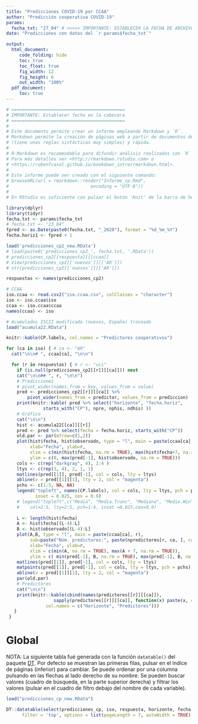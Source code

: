 ```yaml
---
title: "Predicciones COVID-19 por CCAA"
author: "Predicción cooperativa COVID-19"
params: 
  fecha_txt: "27_04" # <<<<< IMPORTANTE: ESTABLECER LA FECHA DE ARCHIVOS (ACUMULA2.RDATA ACTUALIZADO?)<<<<<
date: "Predicciones con datos del `r params$fecha_txt`"

output:
  html_document:
     code_folding: hide
     toc: true
     toc_float: true
     fig_width: 12
     fig_height: 6  
     out_width: "100%"    
  pdf_document: 
     toc: true
---
```



```r
# ===========================================
# IMPORTANTE: Establecer fecha en la cabecera
# ===========================================
#
# Este documento permite crear un informe empleando Markdown y `R`.
# Markdown permite la creación de páginas web a partir de documentos de texto de forma muy sencilla 
# (tiene unas reglas sintácticas muy simples) y rápida.
#
# R-Markdown es recomendable para difundir análisis realizados con `R` en distintos formatos.
# Para más detalles ver <http://rmarkdown.rstudio.com> o 
# <https://rubenfcasal.github.io/bookdown_intro/rmarkdown.html>.
#
# Este informe puede ser creado con el siguiente comando:
# browseURL(url = rmarkdown::render("Informe_cp.Rmd",
#                               encoding = "UTF-8"))
#
# En RStudio es suficiente con pulsar el botón 'Knit' de la barra de herramientas).

```
```r
library(dplyr)
library(tidyr)
fecha.txt <- params$fecha_txt
# fecha.txt <- "23_04"
fpred <- as.Date(paste0(fecha.txt, "_2020"), format = "%d_%m_%Y")
fecha.horiz1 <- fpred + 1

load('predicciones_cp2_new.RData') 
# load(paste0('predicciones_cp2_', fecha.txt, '.RData')) 
# predicciones_cp2[[respuesta]][[ccaa]]
# View(predicciones_cp2[['nuevos']][['AR']])
# str(predicciones_cp2[['nuevos']][['AR']])

respuestas <- names(predicciones_cp2)

# CCAA
iso.ccaa <- read.csv2("iso.ccaa.csv", colClasses = "character")
iso <- iso.ccaa$iso
ccaa <- iso.ccaa$ccaa
names(ccaa) <- iso

# Acumulados ISCII modificado (nuevos, España) troceado
load("acumula22.RData")
```

```r
knitr::kable(CP.labels, col.names = "Predictores cooperativos")

for (ca in iso) { # ca <- "AR"
  cat("\n\n# ", ccaa[ca], "\n\n")

  for (r in respuestas) { # r <- "uci"
    if (is.null(predicciones_cp2[[r]][[ca]])) next
    cat("\n\n## ", r, "\n\n")
    # Predicciones
    # pivot_wider(names_from = key, values_from = value)
    pred <- predicciones_cp2[[r]][[ca]] %>%
        pivot_wider(names_from = predictor, values_from = prediccion)
    print(knitr::kable( pred %>% select("horizonte", "fecha.horiz", 
              starts_with("CP"), npre, nphis, ndhis) ))
    # Gráfico
    cat("\n\n")
    hist <- acumula22[[ca]][[r]] 
    pred <- pred %>% select(fecha = fecha.horiz, starts_with("CP"))  
    old.par <- par(mfrow=c(1,2))
    plot(hist$fecha, hist$observado, type = "l", main = paste(ccaa[ca], r), 
         xlab="Fecha", ylab=r,
         xlim = c(min(hist$fecha, na.rm = TRUE), max(hist$fecha+7, na.rm = TRUE)),
         ylim = c(0, max(pred[-1], hist$observado, na.rm = TRUE)))
    cols <- c(rep("darkgray", 4), 2:4 )
    ltys <- c(rep(3, 4), 2, 1, 1)
    matlines(pred[[1]], pred[-1], col = cols, lty = ltys)
    abline(v = pred[[1]][1], lty = 2, col = "magenta")
    pchs <- c(1:5, NA, NA)
    legend("topleft", names(CP.labels), col = cols, lty = ltys, pch = pchs,
           inset = 0.025, cex = 0.9) 
    # legend("topleft",c("Media", "Media.Trunc", "Mediana", "Media.Win"),
    #    col=2:5, lty=2:5, pch=1:4, inset =0.025,cex=0.9) 
        
    L <- length(hist$fecha)
    A <- hist$fecha[(L-4):L]
    B <- hist$observado[(L-4):L]
    plot(A,B, type = "l", main = paste(ccaa[ca], r), 
         sub=paste("Núm. predictores:", paste(npredictores[r, ca, ], collapse = ", ")),
         xlab="Fecha", ylab=r,
         xlim = c(min(A, na.rm = TRUE), max(A + 7, na.rm = TRUE)),
         ylim = c( min(pred[-1], B, na.rm = TRUE), max(pred[-1], B, na.rm = TRUE)))
    matlines(pred[[1]], pred[-1], col = cols, lty = ltys)
    matpoints(pred[[1]], pred[-1], col = cols, lty = ltys, pch = pchs)
    abline(v = pred[[1]][1], lty = 2, col = "magenta")
    par(old.par)   
    # Predictores
    cat("\n\n")
    print(knitr::kable(cbind(names(predictores[[r]][[ca]]), 
                  sapply(predictores[[r]][[ca]], function(x) paste(x, collapse = ", "))),
               col.names = c("Horizonte", "Predictores")))
   }  
 }
```


# Global

NOTA: La siguiente tabla fué generada con la función `datatable()` del paquete [DT](https://rstudio.github.io/DT).
Por defecto se muestran las primeras filas, pulsar en el índice de páginas (inferior) para cambiar. Se puede ordenar por una columna pulsando en las flechas al lado derecho de su nombre. Se pueden buscar valores (cuadro de búsqueda, en la parte superior derecha) y filtrar los valores (pulsar en el cuadro de filtro debajo del nombre de cada variable).

```r
load("predicciones_cp_new.RData")

DT::datatable(select(predicciones_cp, iso, respuesta, horizonte, fecha.horiz, predictor, prediccion), 
      filter = 'top', options = list(pageLength = 7, autoWidth = TRUE))
```

